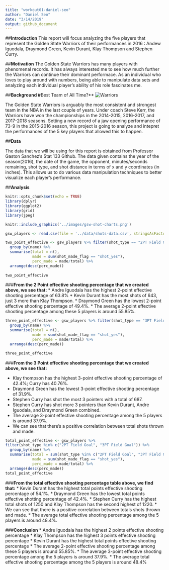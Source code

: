 ```yaml
---
title: "workout01-daniel-seo"
author: "Daniel Seo"
date: "3/14/2019"
output: github_document
---
```



##**Introduction** 
This report will focus analyzing the five players that represent the Golden State Warriors of their performances in 2016 : Andew Iguodala, Draymond Green, Kevin Durant, Klay Thompson and Stephen Curry.


##**Motivation**
The Golden State Warriors has many players with phenomenal records. It has always interested me to see how much further the Warriors can continue their dominant performace. As an individual who loves to play around with numbers, being able to manipulate data sets and analyzing each individual player's ability of his role fascinates me. 

##**Background
#**Best Team of All Time?**
![Warriors](https://www.nba.com/.element/media/2.0/teamsites/warriors/images/warriors_allstars_2016_1280x720.jpg)

The Golden State Warriors is arguably the most consistent and strongest team in the NBA in the last couple of years. Under coach Steve Kerr, the Warriors have won the championships in the 2014-2015, 2016-2017, and 2017-2018 seasons. Setting a new record of a jaw opening performance of 73-9 in the 2015-2016 season, this project is going to analyze and intepret the performances of the 5 key players that allowed this to happen. 

##**Data**

The data that we will be using for this report is obtained from Professor Gaston Sanchez's Stat 133 Github. The data given contains the year of the season(2016), the date of the game, the opponent, minutes/seconds remaining, shot type, and shot distance in terms of x and y coordinates (in inches). This allows us to do various data manipulation techniques to better visualize each player's performance.

##**Analysis**
```r
knitr::opts_chunk$set(echo = TRUE)
library(dplyr)
library(ggplot2)
library(grid)
library(jpeg)
```

```r
knitr::include_graphics('../images/gsw-shot-charts.png')
```

```r
gsw_players <- read.csv(file = '../data/shots-data.csv', stringsAsFactors = FALSE)
```


```r

two_point_effective <- gsw_players %>% filter(shot_type == "2PT Field Goal") %>% 
  group_by(name) %>%
  summarise(total = n(),
            made = sum(shot_made_flag == "shot_yes"),
            perc_made = made/total) %>%
  arrange(desc(perc_made))
  
two_point_effective 

```

###**From the 2 Point effective shooting percentage that we created above, we see that:**
* Andre Iguodala has the highest 2-point effective shooting percentage of 63.8%
* Kevin Durant has the most shots of 643, just 3 more than Klay Thompson.
* Draymond Green has the lowest 2-point effective shooting percentage of 49.4%.
* The average 2-point effective shooting percentage among these 5 players is around 55.85%.




```r
three_point_effective <- gsw_players %>% filter(shot_type == "3PT Field Goal") %>%
  group_by(name) %>%
  summarise(total = n(),
            made = sum(shot_made_flag == "shot_yes"),
            perc_made = made/total) %>%
  arrange(desc(perc_made))

three_point_effective  


```
###**From the 3 Point effective shooting percentage that we created above, we see that:**

* Klay thompson has the highest 3-point effective shooting percentage of 42.4%; Curry has 40.76%.
* Draymond Green has the lowest 3-point effective shooting percentage of 31.9%.
* Stephen Curry has shot the most 3 pointers with a total of 687.
* Stephen Curry has shot more 3 pointers than Kevin Durant, Andre Iguodala, and Draymond Green combined.
* The average 3-point effective shooting percentage among the 5 players is around 37.9%.
* We can see that there's a positive correlation between total shots thrown and made.

```r
total_point_effective <- gsw_players %>%
filter(shot_type %in% c("2PT Field Goal", "3PT Field Goal")) %>%
  group_by(name) %>%
  summarise(total = sum(shot_type %in% c("2PT Field Goal", "3PT Field Goal")),
            made = sum(shot_made_flag == "shot_yes"),
            perc_made = made/total) %>%
  arrange(desc(perc_made))
total_point_effective
```
###**From the total effective shooting percentage table above, we find that:**
* Kevin Durant has the highest total points effective shooting percentage of 54.1%.
* Draymond Green has the lowest total points effective shotting percentage of 42.4%.
* Stephen Curry has the highest total shots of 1250 and Klay Thompson has the second highest of 1220.
* We can see that there is a positive correlation between totals shots thrown and made.
* The average total effective shooting percentage among the 5 players is around 48.4%.




###**Conclusion**
* Andre Iguodala has the highest 2 points effective shooting percentage
* Klay Thompson has the highest 3 points effective shooting percentage
* Kevin Durant has the highest total points effective shooting percentage 
* The average 2-point effective shooting percentage among these 5 players is around 55.85%.
* The average 3-point effective shooting percentage among the 5 players is around 37.9%.
* The average total effective shooting percentage among the 5 players is around 48.4%






